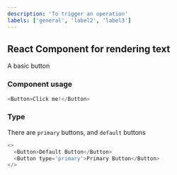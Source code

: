 ```yaml
---
description: 'To trigger an operation'
labels: ['general', 'label2', 'label3']
---
```



## React Component for rendering text

A basic button 
### Component usage
```js
<Button>Click me!</Button>
```

### Type

There are `primary` buttons, and `default` buttons
```js live
<>
  <Button>Default Button</Button>
  <Button type='primary'>Primary Button</Button>
</>
```
